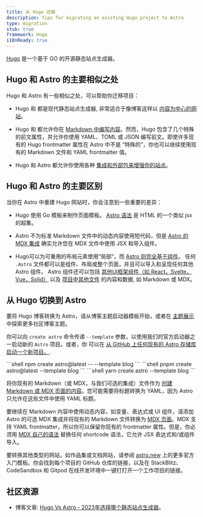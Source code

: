 ---
title: 从 Hugo 迁移
description: Tips for migrating an existing Hugo project to Astro
type: migration
stub: true
framework: Hugo
i18nReady: true
---


[Hugo](https://gohugo.io) 是一个基于 GO 的开源静态站点生成器。

## Hugo 和 Astro 的主要相似之处

Hugo 和 Astro 有一些相似之处，可以帮助你迁移项目：

- Hugo 和 都是现代静态站点生成器, 非常适合于像博客这样以 [内容为中心的网站](/zh-cn/concepts/why-astro/#content-focused)。

- Hugo 和 都允许你在 [Markdown 中编写内容](/zh-cn/guides/content/#markdown-authoring)。然而，Hugo 包含了几个特殊的前文属性，并允许你使用 YAML、TOML 或 JSON 编写前文。即使许多现有的 Hugo frontmatter 属性在 Astro 中不是 “特殊的”，你也可以继续使用现有的 Markdown 文件和 YAML frontmatter 值。

- Hugo 和 Astro 都允许你使用各种 [集成和外部包来增强你的站点](https://astro.build/integrations/)。



## Hugo 和 Astro 的主要区别

当你在 Astro 中重建 Hugo 网站时，你会注意到一些重要的差异：

- Hugo 使用 Go 模板来制作页面模板。 [Astro 语法](/zh-cn/core-concepts/astro-components/) 是 HTML 的一个类似 jsx 的超集。

- Astro 不为标准 Markdown 文件中的动态内容使用短代码，但是 [Astro 的 MDX 集成](/en/guides/integrations-guide/mdx/) 确实允许您在 MDX 文件中使用 JSX 和导入组件。

- Hugo可以为可重用的布局元素使用“局部”，而 [Astro 则完全基于组件](/en/core-concepts/astro-components/)。 任何 `.Astro` 文件都可以是组件、布局或整个页面，并且可以导入和呈现任何其他 Astro 组件。  Astro 组件还可以包括 [其他UI框架组件（如 React，Svelte，Vue，Solid）](/zh-cn/core-concepts/framework-components/) 以及 [项目中其他文件](/zh-cn/guides/imports/) 的内容和数据, 如 Markdown 或 MDX。

## 从 Hugo 切换到 Astro

要将 Hugo 博客转换为 Astro，请从博客主题启动器模板开始，或者在 [主题展示](https://astro.build/themes/) 中探索更多社区博客主题。

你可以向 `create astro` 命令传递 `--template` 参数，以使用我们的官方启动器之一启动新的 `Astro` 项目。或者，你 可以在 [从 GitHub 上任何现有的 Astro 存储库启动一个新项目。](/zh-cn/install/auto/#starter-templates).

  <PackageManagerTabs>
    <Fragment slot="npm">
    ```shell
    npm create astro@latest -- --template blog
    ```
    </Fragment>
    <Fragment slot="pnpm">
    ```shell
    pnpm create astro@latest --template blog
    ```
    </Fragment>
    <Fragment slot="yarn">
    ```shell
    yarn create astro --template blog
    ```
    </Fragment>
  </PackageManagerTabs>

将你现有的 Markdown（或 MDX，与我们可选的集成）文件作为 [创建 Markdown 或 MDX 页面的内容](/zh-cn/guides/markdown-content/)。您可能需要将标题转换为 YAML，因为 Astro 只允许在这些文件中使用 YAML 标题。

要继续在 Markdown 内容中使用动态内容，如变量、表达式或 UI 组件，请添加 Astro 的可选 MDX 集成并将现有的 Markdown 文件转换为 [MDX 页面](/zh-cn/guides/markdown-content/)。MDX 支持 YAML frontmatter，所以你可以保留你现有的 frontmatter 属性。但是，你必须用 [MDX 自己的语法](https://mdxjs.com/docs/what-is-mdx/#mdx-syntax) 替换任何 shortcode 语法，它允许 JSX 表达式和/或组件导入。

要转换其他类型的网站，如作品集或文档网站，请参阅 [astro.new](https://astro.new) 上的更多官方入门模板。你会找到每个项目的 GitHub 仓库的链接，以及在 StackBlitz、CodeSandbox 和 Gitpod 在线开发环境中一键打打开一个工作项目的链接。

## 社区资源

- 博客文章: [Hugo Vs Astro - 2023年选择哪个静态站点生成器](https://onebite.dev/hugo-vs-astro-which-static-site-generator-to-choose-in-2023/)。